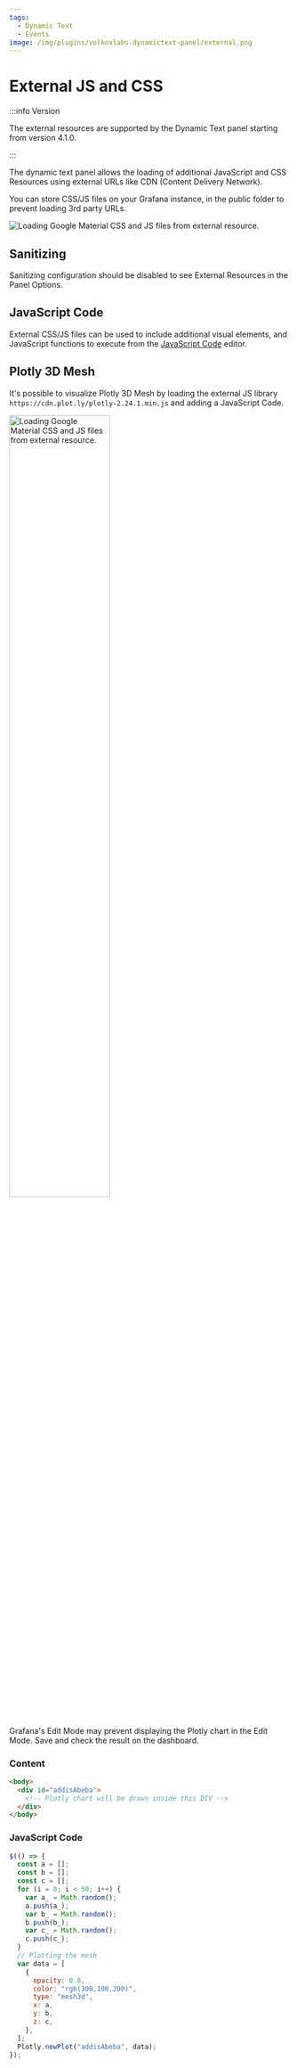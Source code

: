 ```yaml
---
tags:
  - Dynamic Text
  - Events
image: /img/plugins/volkovlabs-dynamictext-panel/external.png
---
```



# External JS and CSS

:::info Version

The external resources are supported by the Dynamic Text panel starting from version 4.1.0.

:::

The dynamic text panel allows the loading of additional JavaScript and CSS Resources using external URLs like CDN (Content Delivery Network).

You can store CSS/JS files on your Grafana instance, in the public folder to prevent loading 3rd party URLs.

<Image
  title="Loading Google Material CSS and JS files from external resource."
  src="/img/plugins/volkovlabs-dynamictext-panel/external.png"
  lazy={false}
/>

## Sanitizing

Sanitizing configuration should be disabled to see External Resources in the Panel Options.

## JavaScript Code

External CSS/JS files can be used to include additional visual elements, and JavaScript functions to execute from the [JavaScript Code](/plugins/volkovlabs-dynamictext-panel/code) editor.

## Plotly 3D Mesh

It's possible to visualize Plotly 3D Mesh by loading the external JS library `https://cdn.plot.ly/plotly-2.24.1.min.js` and adding a JavaScript Code.

<Image
  title="Loading Google Material CSS and JS files from external resource."
  src="/img/plugins/volkovlabs-dynamictext-panel/external-plotly.png"
  lazy={false}
  width="60%"
/>

Grafana's Edit Mode may prevent displaying the Plotly chart in the Edit Mode. Save and check the result on the dashboard.

### Content

```html
<body>
  <div id="addisAbeba">
    <!-- Plotly chart will be drawn inside this DIV -->
  </div>
</body>
```

### JavaScript Code

```js
$(() => {
  const a = [];
  const b = [];
  const c = [];
  for (i = 0; i < 50; i++) {
    var a_ = Math.random();
    a.push(a_);
    var b_ = Math.random();
    b.push(b_);
    var c_ = Math.random();
    c.push(c_);
  }
  // Plotting the mesh
  var data = [
    {
      opacity: 0.8,
      color: "rgb(300,100,200)",
      type: "mesh3d",
      x: a,
      y: b,
      z: c,
    },
  ];
  Plotly.newPlot("addisAbeba", data);
});
```
